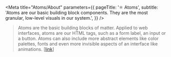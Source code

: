 
<Meta
  title="Atoms/About"
  parameters={{
    pageTitle: '⚛️ Atoms',
    subtitle:
      'Atoms are our basic building block components. They are the most granular, low-level visuals in our system.',
  }}
/>

> Atoms are the basic building blocks of matter.
> Applied to web interfaces, atoms are our HTML tags, such as a form label, an input or a button.
> Atoms can also include more abstract elements like color palettes, fonts and even more invisible aspects of an interface like animations.
> [[link](https://bradfrost.com/blog/post/atomic-web-design/#atoms)]

<TableOfContents />
